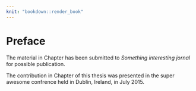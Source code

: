 ```yaml
---
knit: "bookdown::render_book"
---
```


# Preface {-}

The material in Chapter \ref{ch:intro} has been submitted to *Something interesting jornal* for possible publication.

The contribution in Chapter \ref{ch:spinifex} of this thesis was presented in the super awesome confrence held in Dublin, Ireland, in July 2015.


